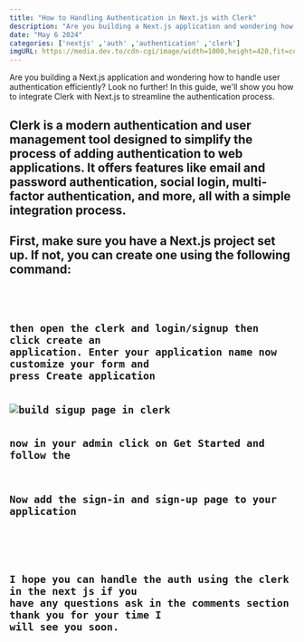```yaml
---
title: "How to Handling Authentication in Next.js with Clerk"
description: "Are you building a Next.js application and wondering how to handle user authentication efficiently? Look no further! In this guide, we'll show you how to integrate Clerk with Next.js to streamline the authentication process."
date: "May 6 2024"
categories: ['nextjs' ,'auth' ,'authentication' ,'clerk']
imgURL: https://media.dev.to/cdn-cgi/image/width=1000,height=420,fit=cover,gravity=auto,format=auto/https%3A%2F%2Fdev-to-uploads.s3.amazonaws.com%2Fuploads%2Farticles%2Fm3nyvfqsuu8iuckov1k1.jpg
---
```


Are you building a Next.js application and wondering how to handle user authentication efficiently? Look no further! In this guide, we'll show you how to integrate Clerk with Next.js to streamline the authentication process.

<H2 text="What is the Clerk?"/>

Clerk is a modern authentication and user management tool designed to simplify the process of adding authentication to web applications. It offers features like email and password authentication, social login, multi-factor authentication, and more, all with a simple integration process.

<H2 text="Getting Started with Next.js and Clerk"/>

First, make sure you have a Next.js project set up. If not, you can create one using the following command:

<Code code="npx create-next-app my-next-app"/>


then open the clerk and login/signup then click create an application. Enter your application name  now customize your form and press Create application


<Image alt="build sigup page in clerk" src="https://dev-to-uploads.s3.amazonaws.com/uploads/articles/rmtdoct2ulvlvm96w6bv.png"/>


now in your admin click on Get Started and follow the <Link href="https://dashboard.clerk.com/apps/app_2g5Ke4kkopIB60qARp5CO9wk8yN/instances/ins_2g5KeH8eG1qzJT7yjDFk8DRqRul" text="docs"/> 

Now add the sign-in and sign-up page to your application 
<Link text="docs" href="https://clerk.com/docs/references/nextjs/custom-signup-signin-pages?_gl=1*1nk6py9*_ga*MTg1MDQzNDgzMC4xNzE0OTgxMTk0*_ga_1WMF5X234K*MTcxNDk4MTE5My4xLjEuMTcxNDk4MjA5NS4wLjAuMA..*_gcl_au*MTg0MjMyMTI0Mi4xNzE0OTgxMTkz"/>

I hope you can handle the auth using the clerk in the next js if you have any questions ask in the comments section thank you for your time I will see you soon.